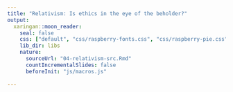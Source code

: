 ```yaml
---
title: "Relativism: Is ethics in the eye of the beholder?"
output:
  xaringan::moon_reader:
    seal: false
    css: ["default", "css/raspberry-fonts.css", "css/raspberry-pie.css"]
    lib_dir: libs
    nature:
      sourceUrl: "04-relativism-src.Rmd"
      countIncrementalSlides: false
      beforeInit: "js/macros.js"
    
---
```

